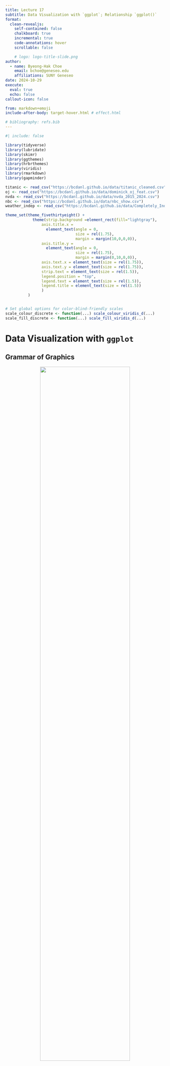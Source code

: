 ```yaml
---
title: Lecture 17
subtitle: Data Visualization with `ggplot`; Relationship `ggplot()`
format:
  clean-revealjs:
    self-contained: false
    chalkboard: true
    incremental: true
    code-annotations: hover
    scrollable: false

    # logo: logo-title-slide.png
author:
  - name: Byeong-Hak Choe
    email: bchoe@geneseo.edu
    affiliations: SUNY Geneseo
date: 2024-10-29
execute: 
  eval: true
  echo: false
callout-icon: false

from: markdown+emoji
include-after-body: target-hover.html # effect.html

# bibliography: refs.bib
---
```


```r
#| include: false

library(tidyverse)
library(lubridate)
library(skimr)
library(ggthemes)
library(hrbrthemes)
library(viridis)
library(rmarkdown)
library(gapminder)

titanic <- read_csv("https://bcdanl.github.io/data/titanic_cleaned.csv")
oj <- read_csv("https://bcdanl.github.io/data/dominick_oj_feat.csv")
nvda <- read_csv("https://bcdanl.github.io/data/nvda_2015_2024.csv")
nbc <- read_csv("https://bcdanl.github.io/data/nbc_show.csv")
weather_indep <- read_csv("https://bcdanl.github.io/data/Completely_Independent_Variables__Rainfall_and_Temperature.csv")

theme_set(theme_fivethirtyeight() +
            theme(strip.background =element_rect(fill="lightgray"),
                axis.title.x = 
                  element_text(angle = 0,
                               size = rel(1.75),
                               margin = margin(10,0,0,0)),
                axis.title.y = 
                  element_text(angle = 0,
                               size = rel(1.75),
                               margin = margin(0,10,0,0)),
                axis.text.x = element_text(size = rel(1.75)),
                axis.text.y = element_text(size = rel(1.75)),
                strip.text = element_text(size = rel(1.5)),
                legend.position = "top",
                legend.text = element_text(size = rel(1.5)),
                legend.title = element_text(size = rel(1.5))
                )
          )


# Set global options for color-blind-friendly scales
scale_colour_discrete <- function(...) scale_colour_viridis_d(...)
scale_fill_discrete <- function(...) scale_fill_viridis_d(...)

```


# Data Visualization with `ggplot` {background-color="#1c4982"}


## Grammar of Graphics

<div style="text-align: center; width: 100%; margin: auto;">
  <img src="https://bcdanl.github.io/lec_figs/grammar-of-graphics.png" style="width: 75%; margin-bottom: -20px;">
  <p style="font-weight: bold;"></p>
</div>

- A **grammar of graphics** is a tool that enables us to concisely describe the components of a graphic.
  
## Data Visualization - First Steps

```.r
library(tidyverse)
mpg
?mpg
```

- The `mpg` data frame, provided by `ggplot2`, contains observations collected by the US Environmental Protection Agency on 38 models of car.

- Q. Do cars with big engines use more fuel than cars with small engines?
  - `displ`: a car's engine size, in liters.
  - `hwy`: a car's fuel efficiency on the highway, in miles per gallon (mpg). 


-  What does the relationship between engine size and fuel efficiency look like?


## Data Visualization - First Steps
### Creating a Scatterplot with `ggplot`


```r
#| echo: true
#| fig-asp: .85
#| output-location: column-fragment

ggplot( data = mpg,
        mapping = 
          aes(x = displ, 
              y = hwy) ) + 
  geom_point()
```


- To plot `mpg`, run the above code to put `displ` on the `x`-axis and `hwy` on the `y`-axis.


## Data Visualization - First Steps
### Components in the Grammar of Graphics


```.r
ggplot( data = DATA.FRAME,
        mapping = 
          aes( MAPPINGS ) ) + 
  GEOM_FUNCTION()
```


<!-- - To make a ggplot plot, replace the capitalized components in the code above with a `data.frame`, a `geom` function, or a collection of mappings such as `x = variable_1` and `y = variable_2`. -->

- A `ggplot` graphic is a `mapping` of variables in `data` to `aes`thetic attributes of `geom`etric objects.


- **Three Essential Components in `ggplot()` Graphics**:
  1. `data`: **data.frame** containing the variables of interest.
  2. `geom_*()`:  **geometric object** in the plot (e.g., point, line, bar, histogram, boxplot).
  3. `aes()`: **aesthetic attributes** of the geometric object (e.g., `x`-axis, `y`-axis, `color`, `shape`, `size`, `fill`) mapped to variables in the data.frame.




## Data Visualization - First Steps
### Creating a Scatterplot with `ggplot`

```r
#| echo: true
#| eval: false

ggplot( data = mpg,
        mapping = 
          aes(x = displ, 
              y = hwy) ) + 
  geom_point()
```

- **Three Essential Components in This Particular `ggplot()`**:
  1. `data = mpg`
  2. `geom_point()`
  3. `aes(x = displ, y = hwy)`


# Relationship `ggplot()` {background-color="#1c4982"}


## Relationship `ggplot()`
### Scatterplot with `geom_point()`

```r
#| echo: true
#| fig-asp: .85
#| output-location: column-fragment
ggplot( data = mpg,
        mapping = 
          aes(x = displ, 
              y = hwy) ) + 
  geom_point()
```



## Relationship `ggplot()`
### Fitted Curve with `geom_smooth()`

```r
#| echo: true
#| fig-asp: .85
#| output-location: column-fragment

ggplot( data = mpg,
        mapping = 
          aes(x = displ, 
              y = hwy) ) + 
  geom_smooth()
```




## Relationship `ggplot()`
### `geom_point()` with `geom_smooth()`


```r
#| echo: true
#| fig-asp: .85
#| output-location: column-fragment


# To add a layer of 
# a `ggplot()` component, 
# we can simply add it to 
# the `ggplot()` with `+`.

ggplot( data = mpg,
        mapping = 
          aes(x = displ, 
              y = hwy) ) + 
  geom_point() + 
  geom_smooth()
```

- The geometric object `geom_smooth()` draws a smooth curve fitted to the data.



## `ggplot()` workflow
### Common problems in `ggplot()`

```.r
ggplot(data = mpg,
       mapping = 
          aes(x = displ, 
              y = hwy) ) +
 geom_point()
 + geom_smooth()
```

- One common problem when creating `ggplot2` graphics is to put the `+` in the wrong place.
  - **Correct Approach**: Always place the `+` at the end of the previous line, NOT at the beginning of the next line.



## Relationship `ggplot()`
### About `geom_smooth()`


- Using **regression**---one of the **machine learning** methods---the `geom_smooth()` visualizes the **predicted** value of the `y` variable for a given value of the `x` variable.

- **What Does the Grey Ribbon Represent?**
  - The grey ribbon illustrates the **uncertainty** around the estimated prediction curve.
  - We are **95% confident** that the actual relationship between `x` and `y` variables falls within the grey ribbon.



## Relationship `ggplot()`
### `geom_point()` with `geom_smooth(method = lm)`

```r
#| echo: true
#| fig-asp: .85
#| output-location: column-fragment

ggplot( data = mpg,
        mapping = 
          aes(x = displ, 
              y = hwy) ) + 
  geom_point() + 
  geom_smooth(method = "lm")

```

- `method = "lm"` specifies that a linear model (`lm`), called a **linear regression** model.



## Relationship `ggplot()`

```r
#| echo: false
#| eval: true
#| fig-align: center

ggplot( data = mpg,
        mapping = 
          aes(x = displ, 
              y = hwy) ) + 
  geom_point()
```

- How many points are in this plot?
- How many observations are in the `mpg` data.frame?



## Relationship `ggplot()`
### Overplotting problem

- Many points overlap each other. 
  - This problem is known as **overplotting**. 

- When points overlap, it's hard to know how many data points are at a particular location. 

- Overplotting can obscure patterns and outliers, leading to potentially misleading conclusions. 



## Relationship `ggplot()`
### Overplotting and Transparency with `alpha`

```r
#| echo: true
#| fig-asp: .85
#| output-location: column-fragment


# alpha = 0.33 should be located
# within the geom function,
# NOT within the aesthetic function

ggplot( data = mpg,
        mapping = 
          aes(x = displ, 
              y = hwy) ) + 
  geom_point( alpha = 0.33 ) 
```

- We can set a transparency level (`alpha`) between **0** (full transparency) and **1** (no transparency) manually.



## Relationship `ggplot()`
### Overplotting and Transparency with `alpha`

```r
#| echo: true
#| fig-asp: .85
#| output-location: column-fragment

ggplot( data = mpg,
        mapping = 
          aes(x = displ, 
              y = hwy) ) + 
  geom_point( alpha = .33 )
```

- We can set an aesthetic property manually, as seen above, not within the `aes()` function but within the `geom_*()` function.





## Relationship `ggplot()`
- **Be mindful of the variable placement on the axes.**
  - It’s common practice to place the **input variable** along the x-axis and the **outcome variable** along the y-axis.

-	**Input Variable**: Represents the potential “cause.”
-	**Outcome Variable**: Represents the potential “effect.”
  - **Example**: Advertising budget (input) and sales revenue (outcome).


## Relationship `ggplot()`
### Correlation does not imply causation

<div style="text-align: center; width: 100%; margin: auto;">
  <img src="https://bcdanl.github.io/lec_figs/corr-causal.png" style="width: 50%; margin-bottom: -20px;">
  <p style="font-weight: bold;"></p>
</div>

- Just because you uncover a relationship doesn't mean you've identified the "causal" relationship.
  <!-- - **Causal inference** is the study of identifying cause-and-effect relationships from data, beyond simple correlations. -->




## Relationship `ggplot()`

- **Caution**: Correlation does not imply causation
  - A strong correlation does not imply that one variable causes the other to change.
  
- **Correlation** measures the **strength and direction** of a linear relationship between two variables.
  - Positive/negative correlation
  - Strong/weak correlation
  - No correlation

- **Causation**: Indicates that one variable directly influences or causes a change in another
  - Establishing causation requires controlled experimentation or additional evidence
  - E.g., Smoking causes an increase in lung cancer risk (causation)
  
